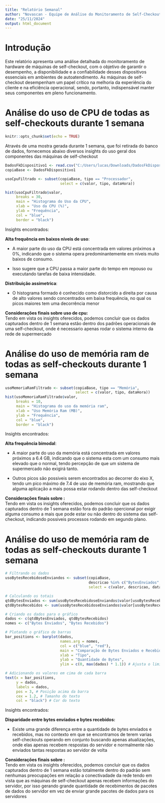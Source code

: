 ```yaml
---
title: "Relatório Semanal"
author: "Novascan - Equipe de Análise do Monitoramento de Self-Checkouts"
date: "25/11/2024"
output: html_document
---
```


```{=html}
<style>
  img {
    display: block;
    margin-left: auto;
    margin-right: auto;
  }
</style>
```
# **Introdução**

Este relatório apresenta uma análise detalhada do monitoramento de hardware de máquinas de self-checkout, com o objetivo de garantir o desempenho, a disponibilidade e a confiabilidade desses dispositivos essenciais em ambientes de autoatendimento. As máquinas de self-checkout desempenham um papel crítico na melhoria da experiência do cliente e na eficiência operacional, sendo, portanto, indispensável manter seus componentes em pleno funcionamento.

# **Análise do uso de CPU de todas as self-checkouts durante 1 semana**

```r
knitr::opts_chunk$set(echo = TRUE)
```

Através de uma mostra gerada durante 1 semana, que foi retirada do banco de dados, fornecemos abaixo diversos insights do uso geral dos componentes das máquinas de self-checkout

```r
DadosFkDispositivo1 <- read.csv("C:/Users/lucas/Downloads/DadosFkDispositivo1.csv")
copiaBase <- DadosFkDispositivo1

usoCpuFiltrado <- subset(copiaBase, tipo == "Processador", 
                         select = c(valor, tipo, dataHora))
```

```r
hist(usoCpuFiltrado$valor,
     breaks = 30,
     main = "Histograma do Uso da CPU",
     xlab = "Uso da CPU (%)",
     ylab = "Frequência",
     col = "blue",
     border = "black")
```

Insights encontrados:

**Alta frequência em baixos níveis de uso**:

-   A maior parte do uso da CPU está concentrada em valores próximos a 0%, indicando que o sistema opera predominantemente em níveis muito baixos de consumo.

-   Isso sugere que a CPU passa a maior parte do tempo em repouso ou executando tarefas de baixa intensidade.

**Distribuição assimetrica**:

-   O histograma formado é conhecido como distorcido a direita por causa de alto valores sendo concentrados em baixa frequência, no qual os picos maiores tem uma decorrência menor

**Considerações finais sobre uso de cpu:**\
Tendo em vista os insights oferecidos, podemos concluir que os dados capturados dentro de 1 semana estão dentro dos padrões operacionais de uma self-checkout, onde é necessario apenas rodar o sistema interno da rede de supermercado

# **Análise do uso de memória ram de todas as self-checkouts durante 1 semana**

```r
usoMemoriaRamFiltrado <- subset(copiaBase, tipo == "Memória",
                                select = c(valor, tipo, dataHora))
hist(usoMemoriaRamFiltrado$valor,
     breaks = 10,
     main = "Histograma do uso da memória ram",
     xlab = "Uso Memória Ram (MB)",
     ylab = "Frequência",
     col = "blue",
     border = "black")
```

Insights encontrados:

**Alta frequência bimodal**:

-   A maior parte do uso da memória está concentrada em valores próximos a 6.4 GB, indicando que o sistema esta com um consumo mais elevado que o normal, tendo percepção de que um sistema de supermercado não exigirá tanto.

-   Outros picos são possiveis serem encontrados ao decorrer do eixo X, tendo um pico máximo de 7.4 de uso de memória ram, mostrando que alguma aplicação a mais possa estar rodando dentro das self-checkout

**Considerações finais sobre :**\
Tendo em vista os insights oferecidos, podemos concluir que os dados capturados dentro de 1 semana estão fora do padrão opercional por exigir alguma consumo a mais que pode estar ou não dentro do sistema das self-checkout, indicando possiveis processos rodando em segundo plano.

# **Análise do uso de memória ram de todas as self-checkouts durante 1 semana**

```r
# Filtrando os dados
usoBytesRecebidoseEnviandos <- subset(copiaBase, 
                                      descricao %in% c("BytesEnviados", "BytesRecebidos"),
                                      select = c(valor, descricao, dataHora))

# Calculando os totais
qtdBytesEnviados <- sum(usoBytesRecebidoseEnviandos$valor[usoBytesRecebidoseEnviandos$descricao == "BytesEnviados"])
qtdBytesRecebidos <- sum(usoBytesRecebidoseEnviandos$valor[usoBytesRecebidoseEnviandos$descricao == "BytesRecebidos"])

# Criando os dados para o gráfico
dados <- c(qtdBytesEnviados, qtdBytesRecebidos)
nomes <- c("Bytes Enviados", "Bytes Recebidos")

# Plotando o gráfico de barras
bar_positions <- barplot(dados,
                         names.arg = nomes,
                         col = c("blue", "red"),
                         main = "Comparação de Bytes Enviados e Recebidos",
                         xlab = "Tipo",
                         ylab = "Quantidade de Bytes",
                         ylim = c(0, max(dados) * 1.1)) # Ajusta o limite do eixo Y para deixar espaço

# Adicionando os valores em cima de cada barra
text(x = bar_positions, 
     y = dados, 
     labels = dados, 
     pos = 3, # Posição acima da barra
     cex = 1.2, # Tamanho do texto
     col = "black") # Cor do texto
```

Insights encontrados:

**Disparidade entre bytes enviados e bytes recebidos:**

-   Existe uma grande diferença entre a quantidade de bytes enviados e recebidos, mas no contexto em que se encontramos de terem varias self-checkouts operando em conjunto buscando apenas atualizações, onde elas apenas recebem respostas do servidor e normalmente não enviados tantas respostas ao servidor de volta

**Considerações finais sobre :**\
Tendo em vista os insights oferecidos, podemos concluir que os dados capturados dentro de 1 semana estão totalmente dentro do padrão sem nenhumas preocupações em relação a conectivadade da rede tendo em vista que as máquinas de self-checkout apenas recebem informações do servidor, por isso gerando grande quantidade de recebimentos de pacotes de dados do servidor em vez de enviar grande pacotes de dados para os servidores
